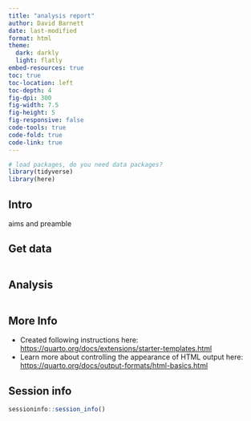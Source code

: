 ```yaml
---
title: "analysis report"
author: David Barnett
date: last-modified
format: html
theme: 
  dark: darkly
  light: flatly
embed-resources: true
toc: true
toc-location: left
toc-depth: 4
fig-dpi: 300
fig-width: 7.5
fig-height: 5
fig-responsive: false
code-tools: true
code-fold: true
code-link: true
---
```


```r
# load packages, do you need data packages?
library(tidyverse)
library(here)

```

## Intro

aims and preamble

## Get data

```r

```

## Analysis

```r

```

## More Info

-   Created following instructions here:\
    <https://quarto.org/docs/extensions/starter-templates.html>
-   Learn more about controlling the appearance of HTML output here:\
    <https://quarto.org/docs/output-formats/html-basics.html>

## Session info

```r
sessioninfo::session_info()
```
